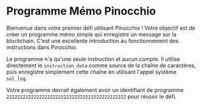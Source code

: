 # Programme Mémo Pinocchio

Bienvenue dans votre premier défi utilisant Pinocchio ! Votre objectif est de créer un programme mémo simple qui enregistre un message sur la blockchain. C'est une excellente introduction au fonctionnement des instructions dans Pinocchio.

Le programme n'a qu'une seule instruction et aucun compte. Il utilise directement le `instruction_data` comme source de la chaîne de caractères, puis enregistre simplement cette chaîne en utilisant l'appel système `sol_log`.

Votre programme devrait également avoir un identifiant de programme `22222222222222222222222222222222222222222222` pour réussir le défi.